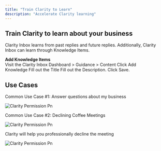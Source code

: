 ```yaml
---
title: "Train Clarity to Learn"
description: "Accelerate Clarity learning"
---
```


## Train Clarity to learn about your business

Clarity Inbox learns from past replies and future replies. Additionally, Clarity Inbox can learn through Knowledge Items.

**Add Knowledge Items**\
   Visit the Clarity Inbox Dashboard > Guidance > Content
   Click Add Knowledge
   Fill out the Title
   Fill out the Description.
   Click Save.

## Use Cases

Common Use Case #1:
Answer questions about my business

![Clarity Permission Pn](/images/faq.png)


Common Use Case #2:
Declining Coffee Meetings

![Clarity Permission Pn](/images/coffee.png)

Clarity will help you professionally decline the meeting

![Clarity Permission Pn](/images/coffee-draft.png)
